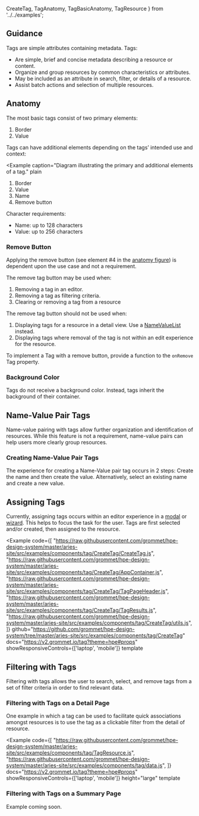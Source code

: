   CreateTag,
  TagAnatomy,
  TagBasicAnatomy,
  TagResource
} from '../../examples';

## Guidance

Tags are simple attributes containing metadata. Tags:

- Are simple, brief and concise metadata describing a resource or content.
- Organize and group resources by common characteristics or attributes.
- May be included as an attribute in search, filter, or details of a resource.
- Assist batch actions and selection of multiple resources.

## Anatomy

The most basic tags consist of two primary elements:

<Example caption="Diagram illustrating the primary elements of a tag." plain>
  <TagBasicAnatomy />
</Example>

1. Border
1. Value

Tags can have additional elements depending on the tags’ intended use and context:

<Example
  caption="Diagram illustrating the primary and additional elements of a tag."
  plain
>
  <TagAnatomy />
</Example>

1. Border
1. Value
1. Name
1. Remove button

Character requirements:

- Name: up to 128 characters
- Value: up to 256 characters

### Remove Button

Applying the remove button (see element #4 in the [anatomy figure](#anatomy)) is dependent upon the use case and not a requirement.

The remove tag button may be used when:

1. Removing a tag in an editor.
1. Removing a tag as filtering criteria.
1. Clearing or removing a tag from a resource

The remove tag button should not be used when:

1. Displaying tags for a resource in a detail view. Use a [NameValueList](/components/namevaluelist) instead.
1. Displaying tags where removal of the tag is not within an edit experience for the resource.

To implement a Tag with a remove button, provide a function to the `onRemove` Tag property.

### Background Color

Tags do not receive a background color. Instead, tags inherit the background of their container.

## Name-Value Pair Tags

Name-value pairing with tags allow further organization and identification of resources. While this feature is not a requirement, name-value pairs can help users more clearly group resources.

### Creating Name-Value Pair Tags

The experience for creating a Name-Value pair tag occurs in 2 steps: Create the name and then create the value. Alternatively, select an existing name and create a new value.

## Assigning Tags

Currently, assigning tags occurs within an editor experience in a [modal](/components/layer#side-drawer-modal) or [wizard](/templates/wizard). This helps to focus the task for the user. Tags are first selected and/or created, then assigned to the resource.

<Example 
  code={[
    "https://raw.githubusercontent.com/grommet/hpe-design-system/master/aries-site/src/examples/components/tag/CreateTag/CreateTag.js",
    "https://raw.githubusercontent.com/grommet/hpe-design-system/master/aries-site/src/examples/components/tag/CreateTag/AppContainer.js",
    "https://raw.githubusercontent.com/grommet/hpe-design-system/master/aries-site/src/examples/components/tag/CreateTag/TagPageHeader.js",
    "https://raw.githubusercontent.com/grommet/hpe-design-system/master/aries-site/src/examples/components/tag/CreateTag/TagResults.js",
    "https://raw.githubusercontent.com/grommet/hpe-design-system/master/aries-site/src/examples/components/tag/CreateTag/utils.js",
  ]}
  github="https://github.com/grommet/hpe-design-system/tree/master/aries-site/src/examples/components/tag/CreateTag"
  docs="https://v2.grommet.io/tag?theme=hpe#props"
  showResponsiveControls={['laptop', 'mobile']} 
  template
>
  <CreateTag />
</Example>

## Filtering with Tags

Filtering with tags allows the user to search, select, and remove tags from a set of filter criteria in order to find relevant data.

### Filtering with Tags on a Detail Page

One example in which a tag can be used to facilitate quick associations amongst resources is to use the tag as a clickable filter from the detail of resource.

<Example 
  code={[
    "https://raw.githubusercontent.com/grommet/hpe-design-system/master/aries-site/src/examples/components/tag/TagResource.js",
    "https://raw.githubusercontent.com/grommet/hpe-design-system/master/aries-site/src/examples/components/tag/data.js",
  ]}
  docs="https://v2.grommet.io/tag?theme=hpe#props"
  showResponsiveControls={['laptop', 'mobile']}
  height="large"
  template
>
  <TagResource />
</Example>

### Filtering with Tags on a Summary Page

Example coming soon.